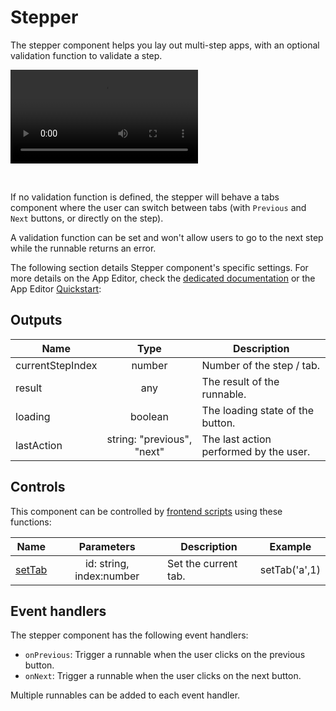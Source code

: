 
# Stepper

The stepper component helps you lay out multi-step apps, with an optional validation function to validate a step.

<video
	className="border-2 rounded-lg object-cover w-full h-full dark:border-gray-800"
	autoPlay
	controls
	id="modal-layout"
	src="/videos/stepper.mp4"
	alt="stepper"
/>

<br />

If no validation function is defined, the stepper will behave a tabs component where the user can switch between tabs (with `Previous` and `Next` buttons, or directly on the step).

A validation function can be set and won't allow users to go to the next step while the runnable returns an error.

The following section details Stepper component's specific settings. For more details on the App Editor, check the [dedicated documentation](../0_app_editor/index.mdx) or the App Editor [Quickstart](../../getting_started/7_apps_quickstart/index.mdx):

<div className="grid grid-cols-2 gap-6 mb-4">
	<DocCard
		color="orange"
		title="App Editor Documentation"
		description="The app editor is a low-code builder to create custom User Interfaces with a mix of drag-and-drop and code."
		href="/docs/apps/app_editor"
	/>
	<DocCard
		color="orange"
		title="Apps Quickstart"
		description="Learn how to build your first app in a matter of minutes."
		href="/docs/getting_started/apps_quickstart"
	/>
</div>

## Outputs

| Name             |            Type            | Description                            |
| ---------------- | :------------------------: | -------------------------------------- |
| currentStepIndex |           number           | Number of the step / tab.              |
| result           |            any             | The result of the runnable.            |
| loading          |          boolean           | The loading state of the button.       |
| lastAction       | string: "previous", "next" | The last action performed by the user. |

## Controls

This component can be controlled by [frontend scripts](../3_app-runnable-panel.mdx#frontend-scripts) using these functions:

| Name   |        Parameters        | Description          | Example       |
| ------ | :----------------------: | -------------------- | ------------- |
| [setTab](../3_app-runnable-panel.mdx#settab) | id: string, index:number | Set the current tab. | setTab('a',1) |

## Event handlers

The stepper component has the following event handlers:

- `onPrevious`: Trigger a runnable when the user clicks on the previous button.
- `onNext`: Trigger a runnable when the user clicks on the next button.

Multiple runnables can be added to each event handler.
